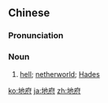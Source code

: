 ==Chinese==
{{zh-forms}}

===Pronunciation===
{{zh-pron
|m=dìfǔ
|c=dei6 fu2
|h=pfs=thi-fú
|mn=tē-hú/tōe-hú
|cat=n
}}

===Noun===
{{zh-noun}}

# {{lb|zh|mythology|religion}} [[hell]]; [[netherworld]]; [[Hades]]

[[ko:地府]]
[[ja:地府]]
[[zh:地府]]